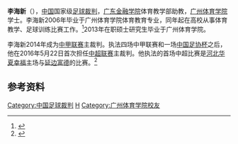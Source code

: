 {{infobox Football official
|                name = 李海新
|               image = 
|            fullname = 
|         dateofbirth = {{birth year and age|1983|}}
|         cityofbirth = 
|      countryofbirth = [[中华人民共和国|中华人民共和国]]
|         dateofdeath = 
|         cityofdeath = 
|      countryofdeath = 
|     otheroccupation = 
| years1               = ？－
| league1              = [[中乙联赛|中乙联赛]]
| role1                = [[球證|球證]]
| years2               = 2014－ 
| league2              = [[中甲联赛|中甲联赛]]
| role2                = 球證
| years3               = 2016－
| league3              = [[中超联赛|中超联赛]]
| role3                = 球證
|  internationalyears = 
|       confederation = 
|   internationalrole = 
}}
'''李海新'''（{{bd|1983年|}}），[[中国|中国]]国家级[[足球裁判|足球裁判]]，[[广东金融学院|广东金融学院]]体育教学部助教，[[广州体育学院|广州体育学院]]学士。李海新2006年毕业于广州体育学院体育教育专业，同年起在高校从事体育教学、足球训练比赛工作。<ref>{{cite web|title=李海新|url=http://218.192.12.9:8081/tyx/lingdao/lingdao_155.html|website=广东金融学院体育教学部|accessdate=2016-05-22}}{{dead link|date=2018年3月 |bot=InternetArchiveBot |fix-attempted=yes }}</ref>2013年在职硕士研究生毕业于广州体育学院。

李海新2014年成为[[中甲联赛|中甲联赛]]主裁判。执法四场中甲联赛和一场[[中国足协杯|中国足协杯]]之后，他在2016年5月22日首次担任[[中超联赛|中超联赛]]主裁判。他执法的首场中超比赛是[[河北华夏幸福|河北华夏幸福]]主场与[[延边富德|延边富德]]的比赛。<ref>{{cite news|title=【前瞻】“升班马”之战 华夏幸福对战富德看点|url=http://www.lesports.com/news/726812019|accessdate=2016-05-22|agency=搜达足球|date=2016-05-20}}</ref>

== 参考资料 ==
{{reflist}}

{{2013年中国足球联赛裁判}}
{{2014年中国足球联赛裁判}}
{{2016年中国足球联赛裁判}}
{{2017年中国足球联赛裁判}}
{{2018年中国足球联赛裁判}}

{{DEFAULTSORT:Li Haixin}}

[[Category:中国足球裁判|Category:中国足球裁判]]
[[Category:李姓|H]]
[[Category:广州体育学院校友|Category:广州体育学院校友]]